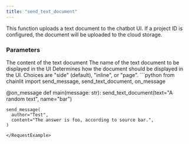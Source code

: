 ```yaml
---
title: "send_text_document"
---
```


This function uploads a text document to the chatbot UI. If a project ID is configured, the document will be uploaded to the cloud storage.

### Parameters

<ParamField path="text" type="str">
  The content of the text document
</ParamField>

<ParamField path="name" type="str">
  The name of the text document to be displayed in the UI
</ParamField>

<ParamField path="display" type="DocumentDisplay" optional>
  Determines how the document should be displayed in the UI. Choices are "side" (default), "inline", or "page".
</ParamField>

<RequestExample>
```python
from chainlit import send_message, send_text_document, on_message

@on_message
def main(message: str):
    send_text_document(text="A random text", name="bar")

    send_message(
      author="Test",
      content="The answer is foo, according to source bar.",
    )
```
</RequestExample>